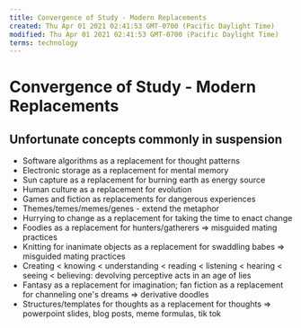 ```yaml
---
title: Convergence of Study - Modern Replacements
created: Thu Apr 01 2021 02:41:53 GMT-0700 (Pacific Daylight Time)
modified: Thu Apr 01 2021 02:41:53 GMT-0700 (Pacific Daylight Time)
terms: technology
---
```


# Convergence of Study - Modern Replacements

## Unfortunate concepts commonly in suspension

- Software algorithms as a replacement for thought patterns
- Electronic storage as a replacement for mental memory
- Sun capture as a replacement for burning earth as energy source
- Human culture as a replacement for evolution
- Games and fiction as replacements for dangerous experiences
- Themes/temes/memes/genes - extend the metaphor
- Hurrying to change as a replacement for taking the time to enact change
- Foodies as a replacement for hunters/gatherers => misguided mating practices
- Knitting for inanimate objects as a replacement for swaddling babes => misguided mating practices
- Creating < knowing < understanding < reading < listening < hearing < seeing < believing: devolving perceptive acts in an age of lies
- Fantasy as a replacement for imagination; fan fiction as a replacement for channeling one's dreams => derivative doodles
- Structures/templates for thoughts as a replacement for thoughts => powerpoint slides, blog posts, meme formulas, tik tok

